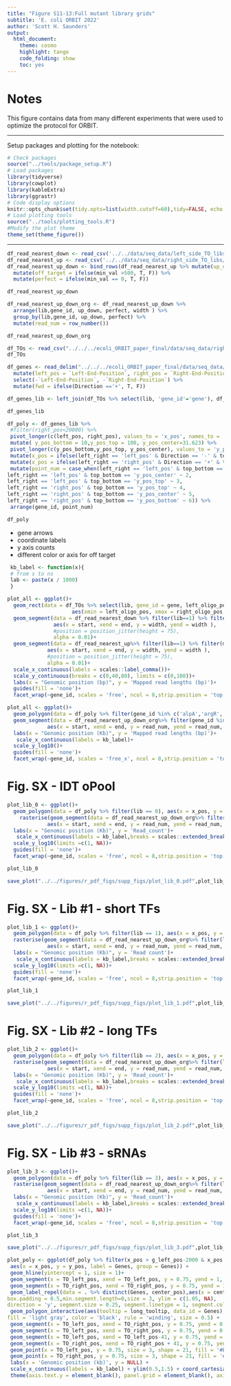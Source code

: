 ```yaml
---
title: "Figure S11-13:Full mutant library grids"
subtitle: 'E. coli ORBIT 2022'
author: 'Scott H. Saunders'
output:
  html_document:
    theme: cosmo
    highlight: tango
    code_folding: show
    toc: yes
---
```



# Notes

This figure contains data from many different experiments that were used to optimize the protocol for ORBIT. 

----

Setup packages and plotting for the notebook:

```r
# Check packages
source("../tools/package_setup.R")
# Load packages
library(tidyverse)
library(cowplot)
library(kableExtra)
library(ggrastr)
# Code display options
knitr::opts_chunk$set(tidy.opts=list(width.cutoff=60),tidy=FALSE, echo = TRUE, message=FALSE, warning=FALSE, fig.align="center", fig.retina = 2)
# Load plotting tools
source("../tools/plotting_tools.R")
#Modify the plot theme
theme_set(theme_figure())
```

-----

```r

df_read_nearest_down <- read_csv('../../data/seq_data/left_side_TO_libs/df_read_nearest_left.csv')
df_read_nearest_up <- read_csv('../../data/seq_data/right_side_TO_libs/df_read_nearest_right.csv')
df_read_nearest_up_down <- bind_rows(df_read_nearest_up %>% mutate(up_down = 'up'),df_read_nearest_down %>%  mutate(up_down = 'down')) %>% 
  mutate(off_target = ifelse(min_val >500, T, F)) %>% 
  mutate(perfect = ifelse(min_val == 0, T, F))

df_read_nearest_up_down
```

```r
df_read_nearest_up_down_org <- df_read_nearest_up_down %>% 
  arrange(lib,gene_id, up_down, perfect, width ) %>% 
  group_by(lib,gene_id, up_down, perfect) %>% 
  mutate(read_num = row_number())

df_read_nearest_up_down_org
```

```r
df_TOs <- read_csv("../../../ecoli_ORBIT_paper_final/data/seq_data/right_side_TO_libs/df_TOs.csv")
df_TOs

```

```r
df_genes <- read_delim("../../../ecoli_ORBIT_paper_final/data/seq_data/All_instances_of_Genes_in_Escherichia_coli_K-12_substr._MG1655.txt") %>% 
  mutate(left_pos = `Left-End-Position`, right_pos = `Right-End-Position`) %>% 
  select(-`Left-End-Position`, -`Right-End-Position`) %>% 
  mutate(fwd = ifelse(Direction =='+', T, F))

df_genes_lib <- left_join(df_TOs %>% select(lib, 'gene_id'='gene'), df_genes, by = c('gene_id'='Genes'))

df_genes_lib
```

```r
df_poly <- df_genes_lib %>% 
 #filter(right_pos<20000) %>% 
 pivot_longer(c(left_pos, right_pos), values_to = 'x_pos', names_to = 'left_right') %>% 
 mutate( y_pos_bottom = 10,y_pos_top = 100, y_pos_center=31.623) %>% 
 pivot_longer(c(y_pos_bottom,y_pos_top, y_pos_center), values_to = 'y_pos', names_to = 'top_bottom') %>% 
 mutate(x_pos = ifelse(left_right == 'left_pos' & Direction == '-' & top_bottom !='y_pos_center', x_pos + 50, x_pos)) %>% 
 mutate(x_pos = ifelse(left_right == 'right_pos' & Direction == '+' & top_bottom !='y_pos_center', x_pos - 50, x_pos)) %>% 
 mutate(point_num = case_when(left_right == 'left_pos' & top_bottom == 'y_pos_bottom' ~ 1,
left_right == 'left_pos' & top_bottom == 'y_pos_center' ~ 2,
left_right == 'left_pos' & top_bottom == 'y_pos_top' ~ 3,
left_right == 'right_pos' & top_bottom == 'y_pos_top' ~ 4,
left_right == 'right_pos' & top_bottom == 'y_pos_center' ~ 5,
left_right == 'right_pos' & top_bottom == 'y_pos_bottom' ~ 6)) %>% 
 arrange(gene_id, point_num)

df_poly
```
- gene arrows
- coordinate labels
- y axis counts
- different color or axis for off target

```r

 kb_label <- function(x){
 # from s to ns
 lab <- paste(x / 1000)
 }

plot_all <- ggplot()+
  geom_rect(data = df_TOs %>% select(lib, gene_id = gene, left_oligo_pos, right_oligo_pos) %>% filter( lib == 1),
                     aes(xmin = left_oligo_pos, xmax = right_oligo_pos, ymin = 0, ymax = 50), fill = 'light gray')+
  geom_segment(data = df_read_nearest_down %>% filter(lib==1) %>% filter(min_val <500),
               aes(x = start, xend = end, y = width, yend = width ),
               #position = position_jitter(height = 75),
               alpha = 0.01)+
  geom_segment(data = df_read_nearest_up%>% filter(lib==1) %>% filter(min_val <500),
             aes(x = start, xend = end, y = width, yend = width ),
             #position = position_jitter(height = 75),
             alpha = 0.01)+
  scale_x_continuous(labels = scales::label_comma())+
  scale_y_continuous(breaks = c(0,40,80), limits = c(0,100))+
  labs(x = "Genomic position (bp)", y = 'Mapped read lengths (bp)')+
  guides(fill = 'none')+
  facet_wrap(~gene_id, scales = 'free', ncol = 8,strip.position = 'top')

plot_all <- ggplot()+
  geom_polygon(data = df_poly %>% filter(gene_id %in% c('alpA','argR','arsR')), aes(x = x_pos, y = y_pos, group = gene_id),fill = 'light gray')+
  geom_segment(data = df_read_nearest_up_down_org%>% filter(gene_id %in% c('alpA','argR','arsR')) %>% filter(min_val <500),
             aes(x = start, xend = end, y = read_num, yend = read_num, color = perfect), alpha = 0.25)+
  labs(x = "Genomic position (Kb)", y = 'Mapped read lengths (bp)')+
   scale_x_continuous(labels = kb_label)+
  scale_y_log10()+
  guides(fill = 'none')+
  facet_wrap(~gene_id, scales = 'free_x', ncol = 8,strip.position = 'top')

```

# Fig. SX - IDT oPool

```r
plot_lib_0 <- ggplot()+
  geom_polygon(data = df_poly %>% filter(lib == 0), aes(x = x_pos, y = y_pos, group = gene_id),fill = 'light gray')+
    rasterise(geom_segment(data = df_read_nearest_up_down_org%>% filter(lib == 0) %>% filter(min_val <500),
             aes(x = start, xend = end, y = read_num, yend = read_num, color = perfect), alpha = 0.25, linewidth = 0.5), dpi = 2000, dev = "cairo")+
  labs(x = "Genomic position (Kb)", y = 'Read_count')+
   scale_x_continuous(labels = kb_label,breaks = scales::extended_breaks(n=3))+
  scale_y_log10(limits =c(1, NA))+
  guides(fill = 'none')+
  facet_wrap(~gene_id, scales = 'free', ncol = 8,strip.position = 'top') + guides(color = 'none')

plot_lib_0

save_plot("../../figures/r_pdf_figs/supp_figs/plot_lib_0.pdf",plot_lib_0, base_height = 4, base_width = 8)
```


# Fig. SX - Lib #1 - short TFs

```r
plot_lib_1 <- ggplot()+
  geom_polygon(data = df_poly %>% filter(lib == 1), aes(x = x_pos, y = y_pos, group = gene_id),fill = 'light gray')+
  rasterise(geom_segment(data = df_read_nearest_up_down_org%>% filter(lib == 1) %>% filter(min_val <500),
             aes(x = start, xend = end, y = read_num, yend = read_num, color = perfect), alpha = 0.25, linewidth = 0.5), dpi = 2000, dev = "cairo")+
  labs(x = "Genomic position (Kb)", y = 'Read count')+
   scale_x_continuous(labels = kb_label,breaks = scales::extended_breaks(n=3))+
  scale_y_log10(limits =c(1, NA))+
  guides(fill = 'none')+
  facet_wrap(~gene_id, scales = 'free', ncol = 8,strip.position = 'top') + guides(color = 'none')

plot_lib_1

save_plot("../../figures/r_pdf_figs/supp_figs/plot_lib_1.pdf",plot_lib_1, base_height = 10, base_width = 8)
```

# Fig. SX - Lib #2 - long TFs

```r
plot_lib_2 <- ggplot()+
  geom_polygon(data = df_poly %>% filter(lib == 2), aes(x = x_pos, y = y_pos, group = gene_id),fill = 'light gray')+
  rasterise(geom_segment(data = df_read_nearest_up_down_org%>% filter(lib == 2) %>% filter(min_val <500),
             aes(x = start, xend = end, y = read_num, yend = read_num, color = perfect), alpha = 0.25, linewidth = 0.5), dpi = 2000, dev = "cairo")+
  labs(x = "Genomic position (Kb)", y = 'Read_count')+
   scale_x_continuous(labels = kb_label,breaks = scales::extended_breaks(n=3))+
  scale_y_log10(limits =c(1, NA))+
  guides(fill = 'none')+
  facet_wrap(~gene_id, scales = 'free', ncol = 8,strip.position = 'top') + guides(color = 'none')

plot_lib_2

save_plot("../../figures/r_pdf_figs/supp_figs/plot_lib_2.pdf",plot_lib_2, base_height = 20, base_width = 8)
```

# Fig. SX - Lib #3 - sRNAs

```r
plot_lib_3 <- ggplot()+
  geom_polygon(data = df_poly %>% filter(lib == 3), aes(x = x_pos, y = y_pos, group = gene_id),fill = 'light gray')+
  rasterise(geom_segment(data = df_read_nearest_up_down_org%>% filter(lib == 3) %>% filter(min_val <500),
             aes(x = start, xend = end, y = read_num, yend = read_num, color = perfect), alpha = 0.25, linewidth = 0.5), dpi = 2000, dev = "cairo")+
  labs(x = "Genomic position (Kb)", y = 'Read_count')+
   scale_x_continuous(labels = kb_label,breaks = scales::extended_breaks(n=3))+
  scale_y_log10(limits =c(1, NA))+
  guides(fill = 'none')+
  facet_wrap(~gene_id, scales = 'free', ncol = 8,strip.position = 'top') + guides(color = 'none')

plot_lib_3

save_plot("../../figures/r_pdf_figs/supp_figs/plot_lib_3.pdf",plot_lib_3, base_height = 10, base_width = 8)
```


```r








plot_poly <- ggplot(df_poly %>% filter(x_pos > g_left_pos-2000 & x_pos < g_right_pos+2000), 
 aes(x = x_pos, y = y_pos, label = Genes, group = Genes)) + 
 geom_hline(yintercept = 1, size = 1)+
 geom_segment(x = TO_left_pos, xend = TO_left_pos, y = 0.75, yend = 1, size = 0.5, color = 'light gray')+
 geom_segment(x = TO_right_pos, xend = TO_right_pos, y = 0.75, yend = 1, size = 0.5, color = 'light gray')+
 geom_label_repel(data = . %>% distinct(Genes, center_pos),aes(x = center_pos, y = 1),
box.padding = 0.5,min.segment.length=0,size = 3, ylim = c(1.05, NA), 
direction = 'y', segment.size = 0.25, segment.linetype = 1, segment.color = 'light gray')+
 geom_polygon_interactive(aes(tooltip = long_tooltip, data_id = Genes),
fill = 'light gray', color = 'black', rule = 'winding', size = 0.5) + 
 geom_segment(x = TO_left_pos, xend = TO_right_pos, y = 0.75, yend = 0.75, linetype = 2, color = '#D55E00')+
 geom_segment(x = TO_left_pos, xend = TO_right_pos, y = 0.75, yend = 0.75, linetype = 2, color = '#D55E00')+
 geom_segment(x = TO_left_pos, xend = TO_left_pos-41, y = 0.75, yend = 0.75, linetype = 1, color = '#E69F00')+
 geom_segment(x = TO_right_pos, xend = TO_right_pos + 41, y = 0.75, yend = 0.75, linetype = 1, color = '#56B4E9')+
 geom_point(x = TO_left_pos, y = 0.75, size = 3, shape = 21, fill = '#E69F00')+
 geom_point(x = TO_right_pos, y = 0.75, size = 3, shape = 21, fill = '#56B4E9')+
 labs(x = 'Genomic position (kb)', y = NULL) + 
 scale_x_continuous(labels = kb_label) + ylim(0.5,1.5) + coord_cartesian(xlim = c(g_left_pos-500, g_right_pos + 500)) + 
 theme(axis.text.y = element_blank(), panel.grid = element_blank(), axis.ticks.y = element_blank())
```